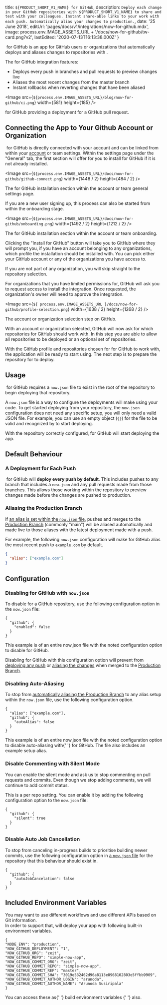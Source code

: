 
  title: `${PRODUCT_SHORT_V1_NAME} for GitHub`,
  description: `Deploy each change in your GitHub repositories with ${PRODUCT_SHORT_V1_NAME} to share and test with your colleagues. Instant share-able links to your work with each push. Automatically alias your changes to production.`,
  date: '25 June 2018',
  editUrl: 'pages/docs/v1/integrations/now-for-github.mdx',
  image: process.env.IMAGE_ASSETS_URL + '/docs/now-for-github/tw-card.png?v2',
  lastEdited: '2020-07-13T16:13:38.000Z'
}

​<ProductShortV1Name /> for GitHub is an app for GitHub users or organizations that automatically deploys and aliases changes to repositories with <ProductShortV1Name />.

The <ProductShortV1Name /> for GitHub integration features:

- Deploys every push in branches and pull requests to preview changes live
- Aliases the most recent changes from the master branch
- Instant rollbacks when reverting changes that have been aliased

<Image
  src={`${process.env.IMAGE_ASSETS_URL}/blog/now-for-github/ci.png`}
  width={581}
  height={185}
/>

<Caption>
  <ProductShortV1Name /> for GitHub providing a deployment for a GitHub pull
  request.
</Caption>

## Connecting the App to Your Github Account or Organization

​<ProductShortV1Name /> for GitHub is directly connected with your <OrgV1Name /> account and can be linked from within your [account](/account) or team settings. Within the settings page under the "General" tab, the first section will offer for you to install <ProductShortV1Name /> for GitHub if it is not already installed.

<Image
  src={`${process.env.IMAGE_ASSETS_URL}/docs/now-for-github/github-connect.png`}
  width={1448 / 2}
  height={484 / 2}
/>

<Caption>
  The <ProductShortV1Name /> for GitHub installation section within the account
  or team general settings page.
</Caption>

If you are a new user signing up, this process can also be started from within the onboarding stage.

<Image
  src={`${process.env.IMAGE_ASSETS_URL}/docs/now-for-github/onboarding.png`}
  width={1492 / 2}
  height={1212 / 2}
/>

<Caption>
  The <ProductShortV1Name /> for GitHub installation section within the account
  or team onboarding.
</Caption>

Clicking the "Install <ProductShortV1Name /> for GitHub" button will take you to GitHub where they will prompt you, if you have an account belonging to any organizations, which profile the installation should be installed with. You can pick either your GitHub account or any of the organizations you have access to.

If you are not part of any organization, you will skip straight to the repository selection.

For organizations that you have limited permissions for, GitHub will ask you to request access to install the integration. Once requested, the organization's owner will need to approve the integration.

<Image
  src={`${
    process.env.IMAGE_ASSETS_URL
  }/docs/now-for-github/profile-selection.png`}
  width={1638 / 2}
  height={1268 / 2}
/>

<Caption>The account or organization selection step on GitHub.</Caption>

With an account or organization selected, GitHub will now ask for which repositories <ProductShortV1Name /> for GitHub should work with. In this step you are able to allow all repositories to be deployed or an optional set of repositories.

With the GitHub profile and repositories chosen for <ProductShortV1Name /> for GitHub to work with, the application will be ready to start using. The next step is to prepare the repository for <ProductShortV1Name /> to deploy.

## Usage

​<ProductShortV1Name /> for GitHub requires a `now.json` file to exist in the root of the repository to begin deploying that repository.

A `now.json` file is a way to configure the deployments <ProductShortV1Name /> will make using your code. To get started deploying from your repository, the `now.json` configuration does not need any specific setup, you will only need a valid JSON file. For example, you can use an empty object (`{}`) for the file to be valid and recognized by <ProductShortV1Name /> to start deploying.

With the repository correctly configured, <ProductShortV1Name /> for GitHub will start deploying the app.

## Default Behaviour

### A Deployment for Each Push

​<ProductShortV1Name /> for GitHub will **deploy every push by default**. This includes pushes to any branch that includes a `now.json` and any pull requests made from those branches. This allows those working within the repository to preview changes made before the changes are pushed to production.

### Aliasing the Production Branch

If [an alias is set within the `now.json` file](/docs/features/aliases), pushes and merges to the [Production Branch](/docs/v2/git-integrations#production-branch) (commonly "main") will be aliased automatically and made live to those aliases with the latest deployment made with a push.

For example, the following `now.json` configuration will make <ProductShortV1Name /> for GitHub alias the most recent push to `example.com` by default.

```json
{
  "alias": ["example.com"]
}
```

## Configuration

### Disabling <NameWrapper name={PRODUCT_SHORT_V1_NAME} /> for GitHub with `now.json`

To disable <ProductShortV1Name /> for a GitHub repository, use the following configuration option in the `now.json` file:

```
{
  "github": {
    "enabled": false
  }
}
```

<Caption>
  This example is of an entire <InlineCode>now.json</InlineCode> file with the
  noted configuration option to disable <ProductShortV1Name /> for GitHub.
</Caption>

Disabling <ProductShortV1Name /> for GitHub with this configuration option will prevent <ProductShortV1Name /> from [deploying any push](#a-deployment-for-each-push) or [aliasing the changes](#aliasing-the-production-branch) when merged to the [Production Branch](/docs/v2/git-integrations#production-branch).

### Disabling Auto-Aliasing

To stop <ProductShortV1Name /> from [automatically aliasing the Production Branch](#aliasing-the-production-branch) to any alias setup within the `now.json` file, use the following configuration option.

```
{
  "alias": ["example.com"],
  "github": {
    "autoAlias": false
  }
}
```

<Caption>
  This example is of an entire <InlineCode>now.json</InlineCode> file with the
  noted configuration option to disable auto-aliasing with{' '}
  <ProductShortV1Name /> for GitHub. The file also includes an example setup
  alias.
</Caption>

### Disable Commenting with Silent Mode

You can enable the silent mode and ask us to stop commenting on pull requests and commits. Even though we stop adding comments, we will continue to add commit status.

This is a per repo setting. You can enable it by adding the following configuration option to the `now.json` file:

```
{
  "github": {
    "silent": true
  }
}
```

### Disable Auto Job Cancellation

To stop <ProductShortV1Name /> from canceling in-progress builds to prioritise building newer commits, use the following configuration option in [a `now.json` file](/docs/v1/features/configuration) for the repository that this behaviour should exist in.

```
{
  "github": {
    "autoJobCancelation": false
  }
}
```

## Included Environment Variables

You may want to use different workflows and use different APIs based on Git information.<br/>
In order to support that, <ProductShortV1Name /> will deploy your app with following built-in environment variables.

```
{
"NODE_ENV": "production",
"NOW_GITHUB_DEPLOYMENT": "1",
"NOW_GITHUB_ORG": "zeit",
"NOW_GITHUB_REPO": "simple-now-app",
"NOW_GITHUB_COMMIT_ORG": "zeit",
"NOW_GITHUB_COMMIT_REPO": "simple-now-app",
"NOW_GITHUB_COMMIT_REF": "master",
"NOW_GITHUB_COMMIT_SHA": "3019e532462d96a8113e8968102803e5ffbb9909",
"NOW_GITHUB_COMMIT_AUTHOR_LOGIN": "arunoda",
"NOW_GITHUB_COMMIT_AUTHOR_NAME": "Arunoda Susiripala"
}
```

<Note>
  You can access these as{' '}
  <Link href="/docs/v1/features/build-env-and-secrets">
    build environment variables
  </Link>{' '}
  also.
</Note>

